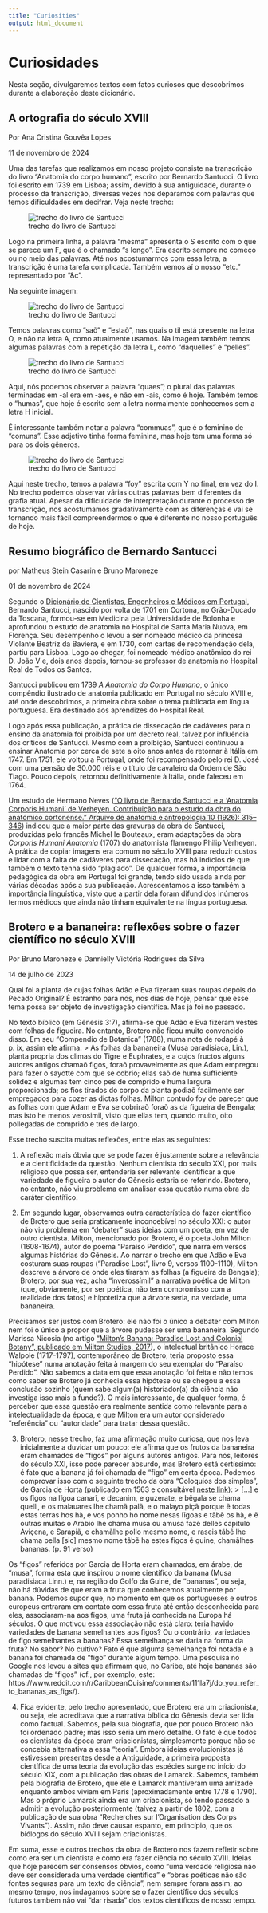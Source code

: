 ```yaml
---
title: "Curiosities"
output: html_document
---
```


# Curiosidades
Nesta seção, divulgaremos textos com fatos curiosos que descobrimos durante a elaboração deste dicionário.

<div id="ortografia"></div>

## A ortografia do século XVIII
Por Ana Cristina Gouvêa Lopes

11 de novembro de 2024

Uma das tarefas que realizamos em nosso projeto consiste na transcrição do livro “Anatomia do corpo humano”, escrito por Bernardo Santucci. O livro foi escrito em 1739 em Lisboa; assim, devido à sua antiguidade, durante o processo da transcrição, diversas vezes nos deparamos com palavras que temos dificuldades em decifrar. Veja neste trecho:

![trecho do livro de Santucci](www/curiosidadeOrtografia01.png)

Logo na primeira linha, a palavra “mesma" apresenta o S escrito com o que se parece um F, que é o chamado “s longo”. Era escrito sempre no começo ou no meio das palavras. Até nos acostumarmos com essa letra, a transcrição é uma tarefa complicada. Também vemos aí o nosso “etc.” representado por “&c”.

Na seguinte imagem:

![trecho do livro de Santucci](www/curiosidadeOrtografia02.png)

Temos palavras como “saõ” e “estaõ”, nas quais o til está presente na letra O, e não na letra A, como atualmente usamos. Na imagem também temos algumas palavras com a repetição da letra L, como “daquelles” e “pelles”.

![trecho do livro de Santucci](www/curiosidadeOrtografia03.png)

Aqui, nós podemos observar a palavra “quaes”; o plural das palavras terminadas em -al era em -aes, e não em -ais, como é hoje. Também temos o “humas”, que hoje é escrito sem a letra normalmente conhecemos sem a letra H inicial.

É interessante também notar a palavra “commuas”, que é o feminino de “comuns”. Esse adjetivo tinha forma feminina, mas hoje tem uma forma só para os dois gêneros.

![trecho do livro de Santucci](www/curiosidadeOrtografia04.png)

Aqui neste trecho, temos a palavra “foy” escrita com Y no final, em vez do I. No trecho podemos observar várias outras palavras bem diferentes da grafia atual. Apesar da dificuldade de interpretação durante o processo de transcrição, nos acostumamos gradativamente com as diferenças e vai se tornando mais fácil compreendermos o que é diferente no nosso português de hoje.


<div id="bioSantucci"></div>

## Resumo biográfico de Bernardo Santucci
por Matheus Stein Casarin e Bruno Maroneze

01 de novembro de 2024

Segundo o [Dicionário de Cientistas, Engenheiros e Médicos em Portugal](https://dicionario.ciuhct.org/santucci-bernardo/), Bernardo Santucci, nascido por volta de 1701 em Cortona, no Grão-Ducado da Toscana, formou-se em Medicina pela Universidade de Bolonha e aprofundou o estudo de anatomia no Hospital de Santa Maria Nuova, em Florença. Seu desempenho o levou a ser nomeado médico da princesa Violante Beatriz da Baviera, e em 1730, com cartas de recomendação dela, partiu para Lisboa. Logo ao chegar, foi nomeado médico anatômico do rei D. João V e, dois anos depois, tornou-se professor de anatomia no Hospital Real de Todos os Santos.

Santucci publicou em 1739 *A Anatomia do Corpo Humano*, o único compêndio ilustrado de anatomia publicado em Portugal no século XVIII e, até onde descobrimos, a primeira obra sobre o tema publicada em língua portuguesa. Era destinado aos aprendizes do Hospital Real.

Logo após essa publicação, a prática de dissecação de cadáveres para o ensino da anatomia foi proibida por um decreto real, talvez por influência dos críticos de Santucci. Mesmo com a proibição, Santucci continuou a ensinar Anatomia por cerca de sete a oito anos antes de retornar à Itália em 1747. Em 1751, ele voltou a Portugal, onde foi recompensado pelo rei D. José com uma pensão de 30.000 réis e o título de cavaleiro da Ordem de São Tiago. Pouco depois, retornou definitivamente à Itália, onde faleceu em 1764.

Um estudo de Hermano Neves ([“O livro de Bernardo Santucci e a ‘Anatomia Corporis Humani’ de Verheyen. Contribuição para o estudo da obra do anatómico cortonense.” Arquivo de anatomia e antropologia 10 (1926): 315–346](https://publikationen.ub.uni-frankfurt.de/opus4/frontdoor/deliver/index/docId/13946/file/E001880973.pdf)) indicou que a maior parte das gravuras da obra de Santucci, produzidas pelo francês Michel le Bouteaux, eram adaptações da obra *Corporis Humani Anatomia* (1707) do anatomista flamengo Philip Verheyen. A prática de copiar imagens era comum no século XVIII para reduzir custos e lidar com a falta de cadáveres para dissecação, mas há indícios de que também o texto tenha sido “plagiado”. De qualquer forma, a importância pedagógica da obra em Portugal foi grande, tendo sido usada ainda por várias décadas após a sua publicação. Acrescentamos a isso também a importância linguística, visto que a partir dela foram difundidos inúmeros termos médicos que ainda não tinham equivalente na língua portuguesa.

<div id="BroteroBananeira"></div>

## Brotero e a bananeira: reflexões sobre o fazer científico no século XVIII
Por Bruno Maroneze e Dannielly Victória Rodrigues da Silva

14 de julho de 2023

Qual foi a planta de cujas folhas Adão e Eva fizeram suas roupas depois do Pecado Original? É estranho para nós, nos dias de hoje, pensar que esse tema possa ser objeto de investigação científica. Mas já foi no passado.

No texto bíblico (em Gênesis 3:7), afirma-se que Adão e Eva fizeram vestes com folhas de figueira. No entanto, Brotero não ficou muito convencido disso. Em seu “Compendio de Botanica” (1788), numa nota de rodapé à p. ix, assim ele afirma:
> As folhas da bananeira (Musa paradisiaca, Lin.), planta propria dos climas do Tigre e Euphrates, e a cujos fructos alguns autores antigos chamaõ figos, foraõ provavelmente as que Adam empregou para fazer o sayotte com que se cobrio; ellas saõ de huma sufficiente solidez e algumas tem cinco pes de comprido e huma largura proporcionada; os fios tirados do corpo da planta podiaõ facilmente ser empregados para cozer as dictas folhas. Milton contudo foy de parecer que as folhas com que Adam e Eva se cobriraõ foraõ as da figueira de Bengala; mas isto he menos verosimil, visto que ellas tem, quando muito, oito pollegadas de comprido e tres de largo.

Esse trecho suscita muitas reflexões, entre elas as seguintes:

1. A reflexão mais óbvia que se pode fazer é justamente sobre a relevância e a cientificidade da questão. Nenhum cientista do século XXI, por mais religioso que possa ser, entenderia ser relevante identificar a que variedade de figueira o autor do Gênesis estaria se referindo. Brotero, no entanto, não viu problema em analisar essa questão numa obra de caráter científico.

2. Em segundo lugar, observamos outra característica do fazer científico de Brotero que seria praticamente inconcebível no século XXI: o autor não viu problema em “debater” suas ideias com um poeta, em vez de outro cientista. Milton, mencionado por Brotero, é o poeta John Milton (1608-1674), autor do poema “Paraíso Perdido”, que narra em versos algumas histórias do Gênesis. Ao narrar o trecho em que Adão e Eva costuram suas roupas (“Paradise Lost”, livro 9, versos 1100-1110), Milton descreve a árvore de onde eles tiraram as folhas (a figueira de Bengala); Brotero, por sua vez, acha “inverossímil” a narrativa poética de Milton (que, obviamente, por ser poética, não tem compromisso com a realidade dos fatos) e hipotetiza que a árvore seria, na verdade, uma bananeira.

Precisamos ser justos com Brotero: ele não foi o único a debater com Milton nem foi o único a propor que a árvore pudesse ser uma bananeira. Segundo Marissa Nicosia (no artigo [“Milton’s Banana: Paradise Lost and Colonial Botany”, publicado em Milton Studies, 2017](https://muse.jhu.edu/pub/2/article/685423)), o intelectual britânico Horace Walpole (1717-1797), contemporâneo de Brotero, teria proposto essa “hipótese” numa anotação feita à margem do seu exemplar do “Paraíso Perdido”. Não sabemos a data em que essa anotação foi feita e não temos como saber se Brotero já conhecia essa hipótese ou se chegou a essa conclusão sozinho (quem sabe algum(a) historiador(a) da ciência não investiga isso mais a fundo?). O mais interessante, de qualquer forma, é perceber que essa questão era realmente sentida como relevante para a intelectualidade da época, e que Milton era um autor considerado “referência” ou “autoridade” para tratar dessa questão.

3. Brotero, nesse trecho, faz uma afirmação muito curiosa, que nos leva inicialmente a duvidar um pouco: ele afirma que os frutos da bananeira eram chamados de “figos” por alguns autores antigos. Para nós, leitores do século XXI, isso pode parecer absurdo, mas Brotero está certíssimo: é fato que a banana já foi chamada de “figo” em certa época. Podemos comprovar isso com o seguinte trecho da obra “Coloquios dos simples”, de Garcia de Horta (publicado em 1563 e consultável [neste link](https://digitarq.arquivos.pt/details?id=4614066)):
> [...] e os figos na lĩgoa canarĩ, e decanim, e guzerate, e bẽgala se chama quelli, e os malauares lhe chamã palã, e o malayo piçã porque ẽ todas estas terras hos hà, e vos ponho ho nome nesas lĩgoas e tãbẽ os hà, e ẽ outras muitas o Arabio lhe chama musa ou amusa fazẽ delles capitulo Aviçena, e Sarapiã, e chamãlhe pollo mesmo nome, e raseis tãbẽ lhe chama pella [sic] mesmo nome tãbẽ ha estes figos ẽ guine, chamãlhes bananas. (p. 91 verso)

Os “figos” referidos por Garcia de Horta eram chamados, em árabe, de “musa”, forma esta que inspirou o nome científico da banana (Musa paradisiaca Linn.) e, na região do Golfo da Guiné, de “bananas”, ou seja, não há dúvidas de que eram a fruta que conhecemos atualmente por banana. Podemos supor que, no momento em que os portugueses e outros europeus entraram em contato com essa fruta até então desconhecida para eles, associaram-na aos figos, uma fruta já conhecida na Europa há séculos. O que motivou essa associação não está claro: teria havido variedades de banana semelhantes aos figos? Ou o contrário, variedades de figo semelhantes a bananas? Essa semelhança se daria na forma da fruta? No sabor? No cultivo? Fato é que alguma semelhança foi notada e a banana foi chamada de “figo” durante algum tempo. Uma pesquisa no Google nos levou a sites que afirmam que, no Caribe, até hoje bananas são chamadas de “figos” (cf., por exemplo, este: https://www.reddit.com/r/CaribbeanCuisine/comments/111la7j/do_you_refer_to_bananas_as_figs/).

4. Fica evidente, pelo trecho apresentado, que Brotero era um criacionista, ou seja, ele acreditava que a narrativa bíblica do Gênesis devia ser lida como factual. Sabemos, pela sua biografia, que por pouco Brotero não foi ordenado padre; mas isso seria um mero detalhe. O fato é que todos os cientistas da época eram criacionistas, simplesmente porque não se concebia alternativa a essa “teoria”. Embora ideias evolucionistas já estivessem presentes desde a Antiguidade, a primeira proposta científica de uma teoria da evolução das espécies surge no início do século XIX, com a publicação das obras de Lamarck. Sabemos, também pela biografia de Brotero, que ele e Lamarck mantiveram uma amizade enquanto ambos viviam em Paris (aproximadamente entre 1778 e 1790). Mas o próprio Lamarck ainda era um criacionista, só tendo passado a admitir a evolução posteriormente (talvez a partir de 1802, com a publicação de sua obra “Recherches sur l’Organisation des Corps Vivants”). Assim, não deve causar espanto, em princípio, que os biólogos do século XVIII sejam criacionistas.

Em suma, esse e outros trechos da obra de Brotero nos fazem refletir sobre como era ser um cientista e como era fazer ciência no século XVIII. Ideias que hoje parecem ser consensos óbvios, como “uma verdade religiosa não deve ser considerada uma verdade científica” e “obras poéticas não são fontes seguras para um texto de ciência”, nem sempre foram assim; ao mesmo tempo, nos indagamos sobre se o fazer científico dos séculos futuros também não vai “dar risada” dos textos científicos de nosso tempo.